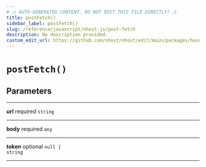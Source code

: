 ```yaml
---
# ⚠️ AUTO-GENERATED CONTENT. DO NOT EDIT THIS FILE DIRECTLY! ⚠️
title: postFetch()
sidebar_label: postFetch()
slug: /reference/javascript/nhost-js/post-fetch
description: No description provided.
custom_edit_url: https://github.com/nhost/nhost/edit/main/packages/hasura-auth-js/src/utils/fetch.ts#L51
---
```


# `postFetch()`

## Parameters

---

**<span className="parameter-name">url</span>** <span className="optional-status">required</span> <code>string</code>

---

**<span className="parameter-name">body</span>** <span className="optional-status">required</span> <code>any</code>

---

**<span className="parameter-name">token</span>** <span className="optional-status">optional</span> <code>null &#124; string</code>

---
